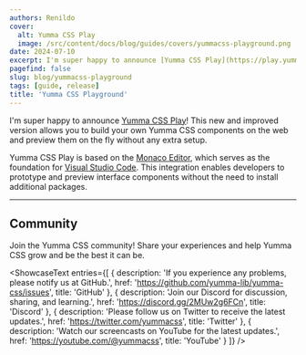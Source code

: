 ```yaml
---
authors: Renildo
cover:
  alt: Yumma CSS Play
  image: /src/content/docs/blog/guides/covers/yummacss-playground.png
date: 2024-07-10
excerpt: I'm super happy to announce [Yumma CSS Play](https://play.yummacss.com)! This new and improved version allows you to build your own Yumma CSS components on the web and preview them on the fly without any extra setup.
pagefind: false
slug: blog/yummacss-playground
tags: [guide, release]
title: 'Yumma CSS Playground'
---
```



I'm super happy to announce [Yumma CSS Play](https://play.yummacss.com)! This new and improved version allows you to build your own Yumma CSS components on the web and preview them on the fly without any extra setup.

Yumma CSS Play is based on the [Monaco Editor](https://microsoft.github.io/monaco-editor/), which serves as the foundation for [Visual Studio Code](https://code.visualstudio.com/). This integration enables developers to prototype and preview interface components without the need to install additional packages.

---

## Community

Join the Yumma CSS community! Share your experiences and help Yumma CSS grow and be the best it can be.

<ShowcaseText
  entries={[
    {
      description: 'If you experience any problems, please notify us at GitHub.',
      href: 'https://github.com/yumma-lib/yumma-css/issues',
      title: 'GitHub'
    },
    {
      description: 'Join our Discord for discussion, sharing, and learning.',
      href: 'https://discord.gg/2MUw2g6FCn',
      title: 'Discord'
    },
    {
      description: 'Please follow us on Twitter to receive the latest updates.',
      href: 'https://twitter.com/yummacss',
      title: 'Twitter'
    },
    {
      description: 'Watch our screencasts on YouTube for the latest updates.',
      href: 'https://youtube.com/@yummacss',
      title: 'YouTube'
    }
  ]}
/>
